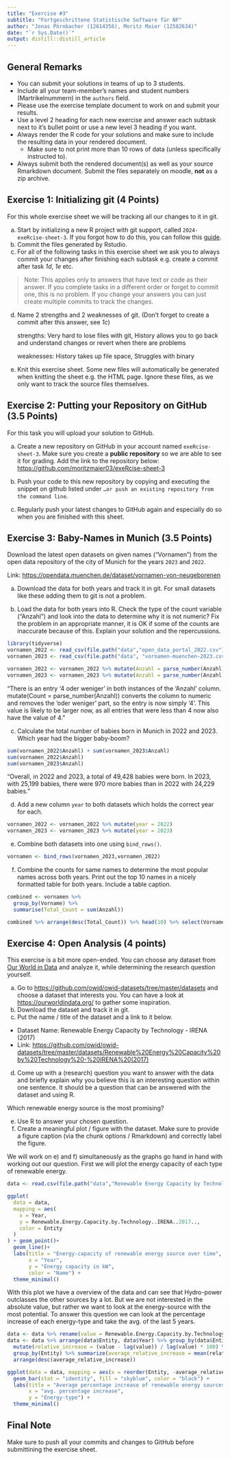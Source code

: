 ```yaml
---
title: "Exercise #3"
subtitle: "Fortgeschrittene Statistische Software für NF"
author: "Jonas Pörnbacher (12614356), Moritz Maier (12582634)"
date: "`r Sys.Date()`"
output: distill::distill_article
---
```


## General Remarks

-   You can submit your solutions in teams of up to 3 students.
-   Include all your team-member's names and student numbers
    (Martrikelnummern) in the `authors` field.
-   Please use the exercise template document to work on and submit your
    results.
-   Use a level 2 heading for each new exercise and answer each subtask
    next to it's bullet point or use a new level 3 heading if you want.
-   Always render the R code for your solutions and make sure to include
    the resulting data in your rendered document.
    -   Make sure to not print more than 10 rows of data (unless
        specifically instructed to).
-   Always submit both the rendered document(s) as well as your source
    Rmarkdown document. Submit the files separately on moodle, **not**
    as a zip archive.

## Exercise 1: Initializing git (4 Points)

For this whole exercise sheet we will be tracking all our changes to it
in git.

a)  Start by initializing a new R project with git support, called
    `2024-exeRcise-sheet-3`. If you forgot how to do this, you can
    follow this
    [guide](https://malikaihle.github.io/Introduction-RStudio-Git-GitHub/rstudio_project.html).
b)  Commit the files generated by Rstudio.
c)  For all of the following tasks in this exercise sheet we ask you to
    always commit your changes after finishing each subtask e.g. create
    a commit after task *1d*, *1e* etc.

> Note: This applies only to answers that have text or code as their
> answer. If you complete tasks in a different order or forget to commit
> one, this is no problem. If you change your answers you can just
> create multiple commits to track the changes.

d)  Name 2 strengths and 2 weaknesses of git. (Don't forget to create a
    commit after this answer, see *1c*)
    
    strengths:
    Very hard to lose files with git,
    History allows you to go back and understand changes or revert when there are problems
    
    weaknesses:
    History takes up file space,
    Struggles with binary
    
    
e)  Knit this exercise sheet. Some new files will automatically be
    generated when knitting the sheet e.g. the HTML page. Ignore these
    files, as we only want to track the source files themselves.

## Exercise 2: Putting your Repository on GitHub (3.5 Points)

For this task you will upload your solution to GitHub.

a)  Create a new repository on GitHub in your account named
    `exeRcise-sheet-3`. Make sure you create a **public repository** so
    we are able to see it for grading. Add the link to the repository
    below: 
    <https://github.com/moritzmaier03/exeRcise-sheet-3>
    
    
b)  Push your code to this new repository by copying and executing the
    snippet on github listed under
    `…or push an existing repository from the command line`.
c)  Regularly push your latest changes to GitHub again and especially do
    so when you are finished with this sheet.

## Exercise 3: Baby-Names in Munich (3.5 Points)

Download the latest open datasets on given names ("Vornamen") from the
open data repository of the city of Munich for the years `2023` and
`2022`.

Link: <https://opendata.muenchen.de/dataset/vornamen-von-neugeborenen>

a)  Download the data for both years and track it in git. For small
    datasets like these adding them to git is not a problem.

b)  Load the data for both years into R. Check the type of the count
    variable ("Anzahl") and look into the data to determine why it is
    not numeric? Fix the problem in an appropriate manner, it is OK if
    some of the counts are inaccurate because of this. Explain your
    solution and the repercussions.
    
```r
library(tidyverse)
vornamen_2022 <- read_csv(file.path("data","open_data_portal_2022.csv"))
vornamen_2023 <- read_csv(file.path("data", "vornamen-muenchen-2023.csv"))

vornamen_2022 <- vornamen_2022 %>% mutate(Anzahl = parse_number(Anzahl))
vornamen_2023 <- vornamen_2023 %>% mutate(Anzahl = parse_number(Anzahl))

```
"There is an entry '4 oder weniger' in both instances of the 'Anzahl' column. mutate(Count = parse_number(Anzahl)) converts the column to numeric and removes the 'oder weniger' part, so the entry is now simply '4'. This value is likely to be larger now, as all entries that were less than 4 now also have the value of 4."

c)  Calculate the total number of babies born in Munich in 2022
    and 2023. Which year had the bigger baby-boom?

```r
sum(vornamen_2022$Anzahl) + sum(vornamen_2023$Anzahl)
sum(vornamen_2022$Anzahl)
sum(vornamen_2023$Anzahl)
```
"Overall, in 2022 and 2023, a total of 49,428 babies were born. In 2023, with 25,199 babies, there were 970 more babies than in 2022 with 24,229 babies."

d)  Add a new column `year` to both datasets which holds the correct
    year for each.

```r
vornamen_2022 <- vornamen_2022 %>% mutate(year = 2022)
vornamen_2023 <- vornamen_2023 %>% mutate(year = 2023)
```


e)  Combine both datasets into one using `bind_rows()`.

```r
vornamen <- bind_rows(vornamen_2023,vornamen_2022)
```


f)  Combine the counts for same names to determine the most popular
    names across both years. Print out the top 10 names in a nicely
    formatted table for both years. Include a table caption.
```r
combined <- vornamen %>%
  group_by(Vorname) %>%
  summarise(Total_Count = sum(Anzahl))

combined %>% arrange(desc(Total_Count)) %>% head(10) %>% select(Vorname) %>% knitr::kable(caption = "Top 10 Vornamen")
```


## Exercise 4: Open Analysis (4 points)

This exercise is a bit more open-ended. You can choose any dataset from
[Our World in Data](https://ourworldindata.org/) and analyze it, while
determining the research question yourself.

a)  Go to <https://github.com/owid/owid-datasets/tree/master/datasets>
    and choose a dataset that interests you. You can have a look at
    <https://ourworldindata.org/> to gather some inspiration.
b)  Download the dataset and track it in git.
c)  Put the name / title of the dataset and a link to it below.

-   Dataset Name: Renewable Energy Capacity by Technology - IRENA (2017)
-   Link: <https://github.com/owid/owid-datasets/tree/master/datasets/Renewable%20Energy%20Capacity%20by%20Technology%20-%20IRENA%20(2017)>

d)  Come up with a (research) question you want to answer with the data
    and briefly explain why you believe this is an interesting question
    within one sentence. It should be a question that can be answered
    with the dataset and using R.

Which renewable energy source is the most promising?

e)  Use R to answer your chosen question.
f)  Create a meaningful plot / figure with the dataset. Make sure to
    provide a figure caption (via the chunk options / Rmarkdown) and
    correctly label the figure.

We will work on e) and f) simultaneously as the graphs go hand in hand with working out our question.
First we will plot the energy capacity of each type of renewable energy.

```r
data <- read.csv(file.path("data","Renewable Energy Capacity by Technology - IRENA (2017).csv"))

ggplot(
  data = data,
  mapping = aes(
    x = Year,
    y = Renewable.Energy.Capacity.by.Technology..IRENA..2017..,
    color = Entity
  )
) + geom_point()+
  geom_line()+
  labs(title = "Energy-capacity of renewable energy source over time",
       x = "Year",
       y = "Energy capacity in kW",
       color = "Name") +
  theme_minimal()
```
With this plot we have a overview of the data and can see that Hydro-power outclasses the other sources by a lot.
But we are not interested in the absolute value, but rather we want to look at the energy-source with the most potential.
To answer this question we can look at the percentage increase of each energy-type and take the avg. of the last 5 years.
```r
data <- data %>% rename(value = Renewable.Energy.Capacity.by.Technology..IRENA..2017..)
data <- data %>% arrange(data$Entity, data$Year) %>% group_by(data$Entity) %>%
  mutate(relative_increase = (value - lag(value)) / lag(value) * 100) %>% ungroup()  %>% filter(Year > 2011) %>%
  group_by(Entity) %>% summarize(average_relative_increase = mean(relative_increase, na.rm = TRUE)) %>%
  arrange(desc(average_relative_increase))

ggplot(data = data, mapping = aes(x = reorder(Entity, -average_relative_increase),  y = average_relative_increase)) +
  geom_bar(stat = "identity", fill = "skyblue", color = "black") +
  labs(title = "Average percentage increase of renewable energy sources over the last 5 years",
       x = "avg. percentage increase",
       y = "Energy-type") +
  theme_minimal()

```


## Final Note

Make sure to push all your commits and changes to GitHub before
submittining the exercise sheet.
